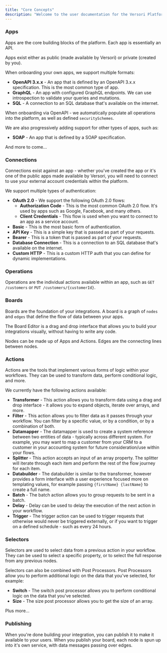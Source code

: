 ```yaml
---
title: "Core Concepts"
description: "Welcome to the user documentation for the Versori Platform"
---
```


### Apps

Apps are the core building blocks of the platform. Each app is essentially an API.

Apps exist either as public (made available by Versori) or private (created by you).

When onboarding your own apps, we support multiple formats:

- **OpenAPI 3.x.x** - An app that is defined by an OpenAPI 3.x.x specification. This is the most common type of app.
- **GraphQL** - An app with configured GraphQL endpoints. We can use introspection to validate your queries and mutations.
- **SQL** - A connection to an SQL database that's available on the internet.

When onboarding via OpenAPI - we automatically populate all operations into the platform, as well as defined `securitySchemes`.

We are also progressively adding support for other types of apps, such as:

- **SOAP** - An app that is defined by a SOAP specification.

And more to come...

### Connections

Connections exist against an app - whether you've created the app or it's one of the public apps made available by Versori, you will need to connect to use your external account credentials within the platform.

We support multiple types of authentication:

- **OAuth 2.0** - We support the following OAuth 2.0 flows:
  - **Authorization Code** - This is the most common OAuth 2.0 flow. It's used by apps such as Google, Facebook, and many others.
  - **Client Credentials** - This flow is used when you want to connect to an app as a service account.
- **Basic** - This is the most basic form of authentication.
- **API Key** - This is a simple key that is passed as part of your requests.
- **Bearer** - This is a token that is passed as part of your requests.
- **Database Connection** - This is a connection to an SQL database that's available on the internet.
- **Custom HTTP** - This is a custom HTTP auth that you can define for dynamic implementations.

### Operations

Operations are the individual actions available within an app, such as `GET /customers` or `PUT /customers/{customerId}`.

### Boards

Boards are the foundation of your integrations. A board is a graph of `nodes` and `edges` that define the flow of data between your apps.

The Board Editor is a drag and drop interface that allows you to build your integrations visually, without having to write any code.

Nodes can be made up of Apps and Actions. Edges are the connecting lines between nodes.

### Actions

Actions are the tools that implement various forms of logic within your workflows. They can be used to transform data, perform conditional logic, and more.

We currently have the following actions available:

- **Transformer** - This action allows you to transform data using a drag and drop interface - it allows you to expand objects, iterate over arrays, and more.
- **Filter** - This action allows you to filter data as it passes through your workflow. You can filter by a specific value, or by a condition, or by a combination of both.
- **Datamapper** - The datamapper is used to create a system reference between two entities of data - typically across different system. For example, you may want to map a customer from your CRM to a customer in your accounting system for future consideration/use within your flows.
- **Splitter** - This action accepts an input of an array property. The splitter will iterate through each item and perform the rest of the flow journey for each item.
- **Databuilder** - The databuilder is similar to the transformer, however provides a form interface with a user experience focused more on templating values, for example passing `{firstName} {lastName}` to create a full name.
- **Batch** - The batch action allows you to group requests to be sent in a batch.
- **Delay** - Delay can be used to delay the execution of the next action in your workflow.
- **Trigger** - The trigger action can be used to trigger requests that otherwise would never be triggered externally, or if you want to trigger on a defined schedule - such as every 24 hours.

### Selectors

Selectors are used to select data from a previous action in your workflow. They can be used to select a specific property, or to select the full response from any previous nodes.

Selectors can also be combined with Post Processors. Post Processors allow you to perform additional logic on the data that you've selected, for example:

- **Switch** - The switch post processor allows you to perform conditional logic on the data that you've selected.
- **Size** - The size post processor allows you to get the size of an array.

Plus more...

### Publishing

When you're done building your integration, you can publish it to make it available to your users. When you publish your board, each node is spun up into it's own service, with data messages passing over edges.
